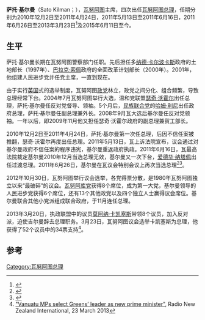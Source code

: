 {{Infobox officeholder
|name         = 萨托·基尔曼
|image        = Sato Kilman (cropped).jpg
|office       = [[瓦努阿图总理|瓦努阿图总理]]
|president    = [[约卢·阿比尔|约卢·阿比尔]]
|term_start   = 2015年6月11日
|term_end     = 2016年2月11日
|predecessor  = [[喬·納圖曼|喬·納圖曼]]
|successor   = [[夏洛特·萨尔维|夏洛特·萨尔维]]
|term_start1  = 2011年6月26日
|term_end1    = 2013年3月23日
|predecessor1 = [[爱德华·纳塔佩|爱德华·纳塔佩]]
|successor1   = [[莫阿纳·卡凯塞斯|莫阿纳·卡凯塞斯]]
|birth_date   = {{birth year and age|1957}}
|birth_place  = 
|death_date   = 
|death_place  = 
|party        = {{le|人民进步党 (瓦努阿图)|People's Progress Party (Vanuatu)|人民进步党}}
}}
'''萨托·基尔曼'''（Sato Kilman；{{bd|1957年}}），[[瓦努阿图|瓦努阿图]]{{le|人民进步党 (瓦努阿图)|People's Progress Party (Vanuatu)|人民进步党}}主席，四次出任[[瓦努阿图总理|瓦努阿图总理]]，任期分别为2010年12月2日至2011年4月24日，2011年5月13日至2011年6月16日，2011年6月26日至2013年3月23日<ref name=pir>{{cite news|first=|last=|title=Kilman Takes Over as Vanuatu Prime Minister, Natapei falls to Vanuatu’s fickle parliament|url=http://pidp.eastwestcenter.org/pireport/2010/December/12-06-03.htm|work=[[Radio_Australia|Radio Australia]]|publisher=Pacific Islands Report|date=2 December 2010|accessdate=2010-12-06|deadurl=yes|archiveurl=https://archive.is/20101224211201/http://pidp.eastwestcenter.org/pireport/2010/December/12-06-03.htm|archivedate=2010-12-24}}</ref>及2015年6月11日至今。

==生平==
萨托·基尔曼长期在瓦努阿图警察部门任职。先后担任多[[纳德·卡尔波卡斯|纳德·卡尔波卡斯]]政府的土地部长（1997年）、[[巴拉克·索佩|巴拉克·索佩]]政府的全面改革计划部长（2000年）。2001年，他组建人民进步党并任党主席，一直到现在。

由于实行[[英国|英国]]式的选举制度，瓦努阿图[[政党|政党]]林立，政党之间分化、组合频繁，导致总理经常下台。2004年7月瓦努阿图举行大选，温和党联盟[[瑟奇·沃霍尔|瑟奇·沃霍尔]]出任总理，萨托·基尔曼任反对党督导、领袖。5个月后，[[民族联合党|民族联合党]]的[[哈姆·利尼|哈姆·利尼]]出任政府总理，萨托·基尔曼任副总理兼外长。2008年9月瓦大选后基尔曼任反对党领袖。一年以后，即2009年11月他又担任瑟奇·沃霍尔政府的副总理兼贸工部长。

2010年12月2日至2011年4月24日，萨托·基尔曼第一次任总理，后因不信任案被推翻，瑟奇·沃霍尔再度出任总理。2011年5月13日，瓦上诉法院宣布，议会通过对基尔曼政府不信任案的程序违宪，基尔曼重返政府执政。2011年6月16日，瓦最高法院裁定基尔曼2010年12月当选总理无效，基尔曼又一次下台，[[爱德华·纳塔佩|爱德华·纳塔佩]]出任过渡总理。2011年6月26日，基尔曼在瓦议会特别会议上再次当选总理<ref name="RNZI_60575">{{cite news |url=http://www.rnzi.com/pages/news.php?op=read&id=60575 |title=Appeal court restores Kilman as Vanuatu prime minister |date=13 May 2011 |work=[[Radio_New_Zealand_International|Radio New Zealand International]] |accessdate=7 November 2011 |archive-date=2012-08-19 |archive-url=https://web.archive.org/web/20120819211541/http://www.rnzi.com/pages/news.php?op=read&id=60575 |dead-url=no }}</ref><ref name="RNZI_61412">{{cite news |url=http://www.rnzi.com/pages/news.php?op=read&id=61422 |title=Kilman elected Vanuatu PM - ten days after ouster by court |date=27 June 2011 |work=[[Radio_New_Zealand_International|Radio New Zealand International]] |accessdate=7 November 2011 |archive-date=2012-03-18 |archive-url=https://web.archive.org/web/20120318131920/http://www.rnzi.com/pages/news.php?op=read&id=61422 |dead-url=no }}</ref>。

2012年10月30日，瓦努阿图举行议会选举，各党得票分散，是1980年瓦努阿图独立以来“最破碎”的议会。[[瓦努阿库党|瓦努阿库党]]获得8个席位，成为第一大党，基尔曼领导的人民进步党获得6个席位，还有13个其他政党以及四个独立人士赢得议会席位。基尔曼联合其他小党派组成联合政府，于11月连任总理。

2013年3月20日，执政联盟中的议员[[莫阿纳·卡凯塞斯|莫阿纳·卡凯塞斯]]带领8个议员，加入反对派，迫使吉尔曼辞去总理职务。3月23日，瓦努阿图议会选举卡凯塞斯为总理，他获得了52个议员中的34票支持<ref>[http://www.rnzi.com/pages/news.php?op=read&id=74823 "Vanuatu MPs select Greens’ leader as new prime minister"], Radio New Zealand International, 23 March 2013</ref>。

==参考==
{{reflist}}

[[Category:瓦努阿图总理|Category:瓦努阿图总理]]